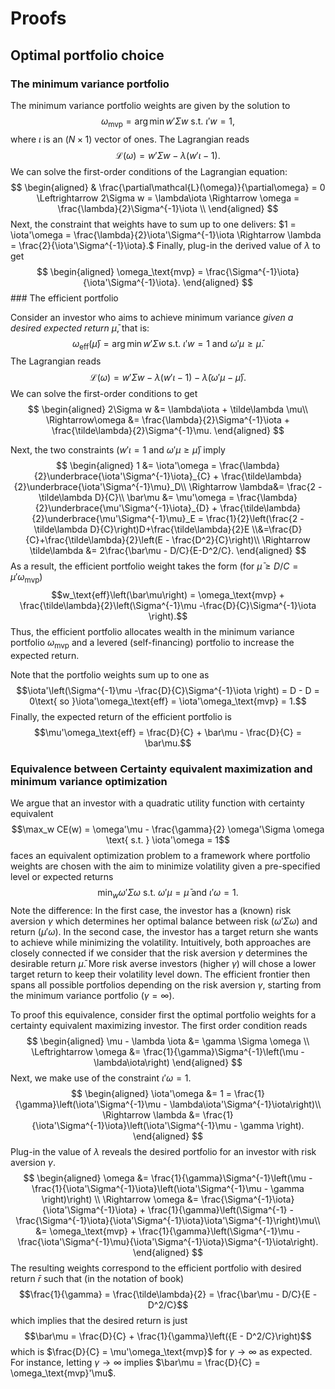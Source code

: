 # Proofs

## Optimal portfolio choice

### The minimum variance portfolio

The minimum variance portfolio weights are given by the solution to 
$$\omega_\text{mvp} = \arg\min w'\Sigma w \text{ s.t. } \iota'w= 1,$$
where $\iota$ is an $(N \times 1)$ vector of ones. The Lagrangian reads 
$$ \mathcal{L}(\omega) = w'\Sigma w - \lambda(w'\iota - 1).$$
We can solve the first-order conditions of the Lagrangian equation:
$$
\begin{aligned}
& \frac{\partial\mathcal{L}(\omega)}{\partial\omega} = 0 \Leftrightarrow 2\Sigma w = \lambda\iota \Rightarrow \omega = \frac{\lambda}{2}\Sigma^{-1}\iota \\ \end{aligned}
$$
Next, the constraint that weights have to sum up to one delivers: $1 = \iota'\omega = \frac{\lambda}{2}\iota'\Sigma^{-1}\iota \Rightarrow \lambda = \frac{2}{\iota'\Sigma^{-1}\iota}.$
Finally, plug-in the derived value of $\lambda$ to get
$$
\begin{aligned}
\omega_\text{mvp} = \frac{\Sigma^{-1}\iota}{\iota'\Sigma^{-1}\iota}.
\end{aligned}
$$
### The efficient portfolio

Consider an investor who aims to achieve minimum variance *given a desired expected return* $\bar{\mu}$, that is:
$$\omega_\text{eff}\left(\bar{\mu}\right) = \arg\min w'\Sigma w \text{ s.t. } \iota'w = 1 \text{ and } \omega'\mu \geq \bar{\mu}.$$
The Lagrangian reads 
$$ \mathcal{L}(\omega) = w'\Sigma w - \lambda(w'\iota - 1) - \tilde{\lambda}(\omega'\mu - \bar{\mu}). $$
We can solve the first-order conditions to get 
$$
\begin{aligned}
2\Sigma w &= \lambda\iota + \tilde\lambda \mu\\
\Rightarrow\omega &= \frac{\lambda}{2}\Sigma^{-1}\iota + \frac{\tilde\lambda}{2}\Sigma^{-1}\mu.
\end{aligned}
$$

Next, the two constraints ($w'\iota = 1 \text{ and } \omega'\mu \geq \bar{\mu}$) imply 
$$
\begin{aligned}
1 &= \iota'\omega = \frac{\lambda}{2}\underbrace{\iota'\Sigma^{-1}\iota}_{C} + \frac{\tilde\lambda}{2}\underbrace{\iota'\Sigma^{-1}\mu}_D\\
\Rightarrow \lambda&= \frac{2 - \tilde\lambda D}{C}\\
\bar\mu &= \mu'\omega = \frac{\lambda}{2}\underbrace{\mu'\Sigma^{-1}\iota}_{D} + \frac{\tilde\lambda}{2}\underbrace{\mu'\Sigma^{-1}\mu}_E = \frac{1}{2}\left(\frac{2 - \tilde\lambda D}{C}\right)D+\frac{\tilde\lambda}{2}E  \\&=\frac{D}{C}+\frac{\tilde\lambda}{2}\left(E - \frac{D^2}{C}\right)\\
\Rightarrow \tilde\lambda &= 2\frac{\bar\mu - D/C}{E-D^2/C}.
\end{aligned}
$$
As a result, the efficient portfolio weight takes the form (for $\bar{\mu} \geq D/C = \mu'\omega_\text{mvp}$)
$$w_\text{eff}\left(\bar\mu\right) = \omega_\text{mvp} + \frac{\tilde\lambda}{2}\left(\Sigma^{-1}\mu -\frac{D}{C}\Sigma^{-1}\iota \right).$$ Thus, the efficient portfolio allocates wealth in the minimum variance portfolio $\omega_\text{mvp}$ and a levered (self-financing) portfolio to increase the expected return.

Note that the portfolio weights sum up to one as $$\iota'\left(\Sigma^{-1}\mu -\frac{D}{C}\Sigma^{-1}\iota \right) = D - D = 0\text{ so }\iota'\omega_\text{eff} = \iota'\omega_\text{mvp} = 1.$$ 
Finally, the expected return of the efficient portfolio is $$\mu'\omega_\text{eff} = \frac{D}{C} + \bar\mu - \frac{D}{C} = \bar\mu.$$

### Equivalence between Certainty equivalent maximization and minimum variance optimization

We argue that an investor with a quadratic utility function with certainty equivalent $$\max_w CE(w) = \omega'\mu - \frac{\gamma}{2} \omega'\Sigma \omega \text{ s.t. } \iota'\omega = 1$$
faces an equivalent optimization problem to a framework where portfolio weights are chosen with the aim to minimize volatility given a pre-specified level or expected returns
$$\min_w \omega'\Sigma \omega \text{ s.t. } \omega'\mu = \bar\mu \text{ and } \iota'\omega = 1.$$
Note the difference: In the first case, the investor has a (known) risk aversion $\gamma$ which determines her optimal balance between risk ($\omega'\Sigma\omega)$ and return ($\mu'\omega$). In the second case, the investor has a target return she wants to achieve while minimizing the volatility. Intuitively, both approaches are closely connected if we consider that the risk aversion $\gamma$ determines the desirable return $\bar\mu$. More risk averse investors (higher $\gamma$) will chose a lower target return to keep their volatility level down. The efficient frontier then spans all possible portfolios depending on the risk aversion $\gamma$, starting from the minimum variance portfolio ($\gamma = \infty$). 

To proof this equivalence, consider first the optimal portfolio weights for a certainty equivalent maximizing investor. The first order condition reads 
$$
\begin{aligned}
\mu - \lambda \iota &= \gamma \Sigma \omega \\
\Leftrightarrow \omega &= \frac{1}{\gamma}\Sigma^{-1}\left(\mu - \lambda\iota\right)
\end{aligned}
$$
Next, we make use of the constraint $\iota'\omega = 1$. 
$$
\begin{aligned}
\iota'\omega &= 1 = \frac{1}{\gamma}\left(\iota'\Sigma^{-1}\mu - \lambda\iota'\Sigma^{-1}\iota\right)\\
\Rightarrow \lambda &= \frac{1}{\iota'\Sigma^{-1}\iota}\left(\iota'\Sigma^{-1}\mu - \gamma \right).
\end{aligned}
$$
Plug-in the value of $\lambda$ reveals the desired portfolio for an investor with risk aversion $\gamma$.
$$
\begin{aligned}
\omega &= \frac{1}{\gamma}\Sigma^{-1}\left(\mu - \frac{1}{\iota'\Sigma^{-1}\iota}\left(\iota'\Sigma^{-1}\mu - \gamma \right)\right) \\
\Rightarrow \omega &= \frac{\Sigma^{-1}\iota}{\iota'\Sigma^{-1}\iota} + \frac{1}{\gamma}\left(\Sigma^{-1} - \frac{\Sigma^{-1}\iota}{\iota'\Sigma^{-1}\iota}\iota'\Sigma^{-1}\right)\mu\\
&= \omega_\text{mvp} + \frac{1}{\gamma}\left(\Sigma^{-1}\mu - \frac{\iota'\Sigma^{-1}\mu}{\iota'\Sigma^{-1}\iota}\Sigma^{-1}\iota\right).
\end{aligned}
$$
The resulting weights correspond to the efficient portfolio with desired return $\bar r$ such that (in the notation of book)
$$\frac{1}{\gamma} = \frac{\tilde\lambda}{2} = \frac{\bar\mu - D/C}{E - D^2/C}$$
which implies that the desired return is just
$$\bar\mu = \frac{D}{C} + \frac{1}{\gamma}\left({E - D^2/C}\right)$$ which is $\frac{D}{C} = \mu'\omega_\text{mvp}$ for $\gamma\rightarrow \infty$ as expected. For instance, letting $\gamma \rightarrow \infty$ implies $\bar\mu = \frac{D}{C} = \omega_\text{mvp}'\mu$.
